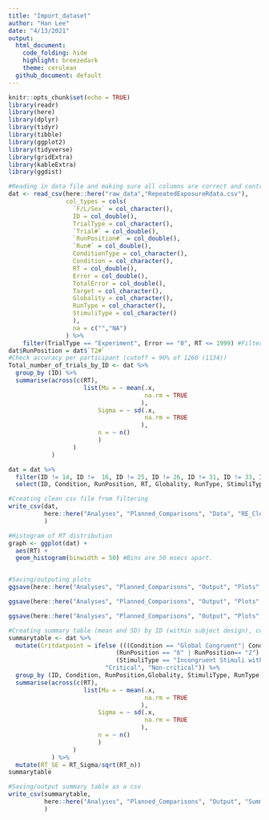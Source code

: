 ```yaml
---
title: "Import_dataset"
author: "Han Lee"
date: "4/13/2021"
output: 
  html_document:
    code_folding: hide
    highlight: breezedark
    theme: cerulean
  github_document: default
---
```


```r
knitr::opts_chunk$set(echo = TRUE)
library(readr)
library(here)
library(dplyr)
library(tidyr)
library(tibble)
library(ggplot2)
library(tidyverse)
library(gridExtra)
library(kableExtra)
library(ggdist)
```

```r

#Reading in data file and making sure all columns are correct and controlled for.
dat <- read_csv(here::here("raw_data","RepeatedExposureRdata.csv"),
                col_types = cols(
                  `F/L/Sex` = col_character(),
                  ID = col_double(),
                  TrialType = col_character(),
                  `Trial#` = col_double(),
                  `RunPosition#` = col_double(),
                  `Run#` = col_double(),
                  ConditionType = col_character(),
                  Condition = col_character(),
                  RT = col_double(),
                  Error = col_double(),
                  TotalError = col_double(),
                  Target = col_character(),
                  Globality = col_character(),
                  RunType = col_character(),
                  StimuliType = col_character()
                  ),
                  na = c("","NA")
                ) %>% 
    filter(TrialType == "Experiment", Error == "0", RT <= 1999) #Filtering out irrelevant data (i.e., cleaning raw data).
dat$RunPosition = dat$`T2#`
#Check accuracy per participant (cutoff = 90% of 1260 (1134))
Total_number_of_trials_by_ID <- dat %>%
  group_by (ID) %>% 
  summarise(across(c(RT),
                     list(Mu = ~ mean(.x,
                                      na.rm = TRUE
                                     ),
                         Sigma = ~ sd(.x,
                                      na.rm = TRUE
                                     ),
                         n = ~ n()
                         )
                  )
            )

dat = dat %>% 
  filter(ID != 14, ID !=  16, ID != 25, ID != 26, ID != 31, ID != 33, ID != 36, ConditionType == "Critical", (RunType =="Congruent"| RunType == "Incongruent at 2"| RunType == "Incongruent at 6")) %>% #Removed participants 14,16,25,26,31,33,36 for high error rates.
  select(ID, Condition, RunPosition, RT, Globality, RunType, StimuliType)

#Creating clean csv file from filtering
write_csv(dat,
          here::here("Analyses", "Planned_Comparisons", "Data", "RE_Cleaned_data.csv")
          )

```

```r

#Histogram of RT distribution
graph <- ggplot(dat) +
  aes(RT) +
  geom_histogram(binwidth = 50) #Bins are 50 msecs apart.


#Saving/outputing plots
ggsave(here::here("Analyses", "Planned_Comparisons", "Output", "Plots", "Overall_RT_dististribution.pdf"), graph)

ggsave(here::here("Analyses", "Planned_Comparisons", "Output", "Plots","Overall_RT_dististribution.svg"), graph)

ggsave(here::here("Analyses", "Planned_Comparisons", "Output", "Plots","Overall_RT_dististribution.eps"), graph)
```

```r

#Creating summary table (mean and SD) by ID (within subject design), condition, and run position
summarytable <- dat %>%
  mutate(Critdatpoint = ifelse (((Condition == "Global Congruent"| Condition == "Local Congruent") &
                              (RunPosition == "6" | RunPosition== "2") | 
                              (StimuliType == "Incongruent Stimuli with Target")),
                           "Critical", "Non-critical")) %>%
  group_by (ID, Condition, RunPosition,Globality, StimuliType, RunType, Critdatpoint) %>% 
  summarise(across(c(RT),
                     list(Mu = ~ mean(.x,
                                      na.rm = TRUE
                                     ),
                         Sigma = ~ sd(.x,
                                      na.rm = TRUE
                                     ),
                         n = ~ n()
                         )
                  )
            ) %>% 
  mutate(RT_SE = RT_Sigma/sqrt(RT_n))
summarytable

#Saving/output summary table as a csv
write_csv(summarytable,
          here::here("Analyses", "Planned_Comparisons", "Output", "Summary", "Mean_by_condition-id-conditiontype.csv")
          )

```
